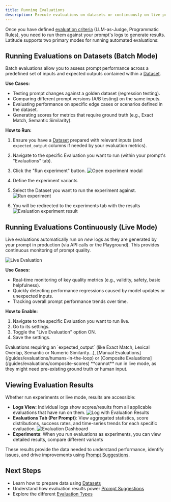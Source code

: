```yaml
---
title: Running Evaluations
description: Execute evaluations on datasets or continuously on live production logs.
---
```


Once you have defined [evaluation criteria](/guides/evaluations/overview) (LLM-as-Judge, Programmatic Rules), you need to run them against your prompt's logs to generate results. Latitude supports two primary modes for running automated evaluations:

## Running Evaluations on Datasets (Batch Mode)

Batch evaluations allow you to assess prompt performance across a predefined set of inputs and expected outputs contained within a [Dataset](/guides/datasets/overview).

**Use Cases:**

- Testing prompt changes against a golden dataset (regression testing).
- Comparing different prompt versions (A/B testing) on the same inputs.
- Evaluating performance on specific edge cases or scenarios defined in the dataset.
- Generating scores for metrics that require ground truth (e.g., Exact Match, Semantic Similarity).

**How to Run:**

1. Ensure you have a [Dataset](/guides/datasets/overview) prepared with relevant inputs (and `expected_output` columns if needed by your evaluation metrics).
2. Navigate to the specific Evaluation you want to run (within your prompt's "Evaluations" tab).
3. Click the "Run experiment" button.
   ![Open experiment modal](/assets/run-evaluation-experiment.png)

4. Define the experiment variants
5. Select the Dataset you want to run the experiment against.
   ![Run experiment](/assets/run-experiment.png)

6. You will be redirected to the experiments tab with the results
   ![Evaluation experiment result](/assets/evaluation-experiment-result.png)

## Running Evaluations Continuously (Live Mode)

Live evaluations automatically run on _new_ logs as they are generated by your prompt in production (via API calls or the Playground). This provides continuous monitoring of prompt quality.

![Live Evaluation](/assets/playground_evaluations.png)

**Use Cases:**

- Real-time monitoring of key quality metrics (e.g., validity, safety, basic helpfulness).
- Quickly detecting performance regressions caused by model updates or unexpected inputs.
- Tracking overall prompt performance trends over time.

**How to Enable:**

1.  Navigate to the specific Evaluation you want to run live.
2.  Go to its settings.
3.  Toggle the "Live Evaluation" option ON.
4.  Save the settings.

<Note>
  Evaluations requiring an `expected_output` (like Exact Match, Lexical Overlap,
  Semantic or Numeric Similarity...), [Manual
  Evaluations](/guides/evaluations/humans-in-the-loop) or [Composite
  Evaluations](/guides/evaluations/composite-scores) **cannot** run in live
  mode, as they might need pre-existing ground truth or human input.
</Note>

## Viewing Evaluation Results

Whether run experiments or live mode, results are accessible:

- **Logs View**: Individual logs show scores/results from all applicable evaluations that have run on them.
  ![Log with Evaluation Results](/assets/logs-evaluation.png)
- **Evaluations Tab (Per Prompt)**: View aggregated statistics, score distributions, success rates, and time-series trends for each specific evaluation.
  ![Evaluation Dashboard](/assets/evaluation-dashboard.png)
- **Experiments**: When you run evaluations as experiments, you can view detailed results, compare different variants

These results provide the data needed to understand performance, identify issues, and drive improvements using [Prompt Suggestions](/guides/evaluations/prompt-suggestions).

## Next Steps

- Learn how to prepare data using [Datasets](/guides/datasets/overview)
- Understand how evaluation results power [Prompt Suggestions](/guides/evaluations/prompt-suggestions)
- Explore the different [Evaluation Types](/guides/evaluations/overview)

